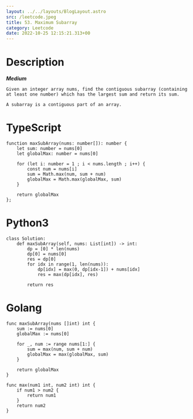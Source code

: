 ```yaml
---
layout: ../../layouts/BlogLayout.astro 
src: /leetcode.jpeg
title: 53. Maximum Subarray
category: Leetcode 
date: 2022-10-25 12:15:21.313+00 
---
```



# Description
***Medium***
```
Given an integer array nums, find the contiguous subarray (containing at least one number) which has the largest sum and return its sum.

A subarray is a contiguous part of an array.
```

# TypeScript
```
function maxSubArray(nums: number[]): number {
    let sum: number = nums[0]
    let globalMax: number = nums[0]

    for (let i: number = 1 ; i < nums.length ; i++) {
        const num = nums[i]
        sum = Math.max(num, sum + num)
        globalMax = Math.max(globalMax, sum)
    }

    return globalMax
};
```

# Python3
```
class Solution:
    def maxSubArray(self, nums: List[int]) -> int:
        dp = [0] * len(nums)
        dp[0] = nums[0] 
        res = dp[0]
        for idx in range(1, len(nums)):
            dp[idx] = max(0, dp[idx-1]) + nums[idx]
            res = max(dp[idx], res)
        
        return res
```

# Golang
```
func maxSubArray(nums []int) int {
    sum := nums[0]
    globalMax := nums[0]

    for _, num := range nums[1:] {
        sum = max(num, sum + num)
        globalMax = max(globalMax, sum)
    }

    return globalMax
}

func max(num1 int, num2 int) int {
    if num1 > num2 {
        return num1
    }
    return num2
}
```